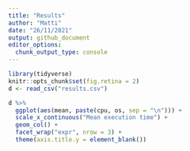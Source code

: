 ```yaml
---
title: "Results"
author: "Matti"
date: "26/11/2021"
output: github_document
editor_options: 
  chunk_output_type: console
---
```


```r
library(tidyverse)
knitr::opts_chunk$set(fig.retina = 2)
d <- read_csv("results.csv")
```

```r
d %>% 
  ggplot(aes(mean, paste(cpu, os, sep = "\n"))) +
  scale_x_continuous("Mean execution time") +
  geom_col() +
  facet_wrap("expr", nrow = 3) +
  theme(axis.title.y = element_blank())
```

